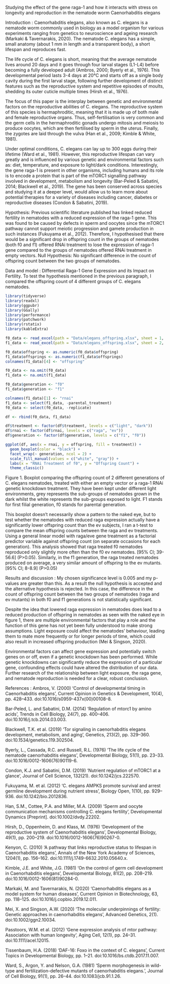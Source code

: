 Studying the effect of the gene raga-1 and how it interacts with stress on longevity and reproduction in the nematode worm Caenorhabditis elegans


Introduction : Caenorhabditis elegans, also known as C. elegans is a nematode worm commonly used in biology as a model organism for various experiments ranging from genetics to neuroscience and ageing research (Markaki & Tavernarakis, 2020). The nematode C. elegans has a simple, small anatomy (about 1 mm in length and a transparent body), a short lifespan and reproduces fast. 

The life cycle of C. elegans is short, meaning that the average nematode lives around 20 days and it goes through four larval stages (L1-L4) before becoming a fully developed adult (Ambros, 2000; Byerly et al., 1976). This developmental period lasts 3-4 days at 20°C and starts off as a single body cavity during the first larval stage, following further development of distinct features such as the reproductive system and repetitive episodes of moults, shedding its outer cuticle multiple times (Hirsh et al., 1976). 

The focus of this paper is the interplay between genetic and environmental factors on the reproductive abilities of C. elegans. The reproductive system of this species is hermaphroditic, meaning that it is made up of both male and female reproductive organs. Thus, self-fertilisation is very common and the germ cells in the hermaphroditic gonads undergo mitosis and meiosis to produce oocytes, which are then fertilised by sperm in the uterus. Finally, the zygotes are laid through the vulva (Han et al., 2009; Kimble & White, 1981). 

Under optimal conditions, C. elegans can lay up to 300 eggs during their lifetime (Ward et al., 1981). However, this reproductive lifespan can vary greatly and is influenced by various genetic and environmental factors such as: diet, temperature, and exposure to light/dark conditions. Interestingly, the gene raga-1 is present in other organisms, including humans and its role is to encode a protein that is part of the mTORC1 signalling pathway involved in development, metabolism and longevity (Bar-Peled & Sabatini, 2014; Blackwell et al., 2019). The gene has been conserved across species and studying it at a deeper level, would allow us to learn more about potential therapies for a variety of diseases including cancer, diabetes or reproductive diseases (Condon & Sabatini, 2019).


Hypothesis: Previous scientific literature published has linked reduced fertility in nematodes with a reduced expression of the raga-1 gene. This was found to be caused by defects in sperm and oocytes since the mTORC1 pathway cannot support meiotic progression and gamete production in such instances (Fukuyama et al., 2012). Therefore, I hypothesised that there would be a significant drop in offspring count in the groups of nematodes (both f0 and f1) offered RNAi treatment to lose the expression of raga-1 gene compared to the groups of nematodes offered RNAi treatment in empty vectors.
Null Hypothesis: No significant difference in the count of offspring count between the two groups of nematodes. 


Data and model : Differential Raga-1 Gene Expression and its Impact on Fertility. To test the hypothesis mentioned in the previous paragraph, I compared the offspring count of 4 different groups of C. elegans nematodes.

```r
library(tidyverse) 
library(readxl) 
library(ggpubr) 
library(GGally)
library(performance) 
library(patchwork)
library(rstatix)
library(kableExtra)
```

```r
f0_data <- read_excel(path = "Data/elegans_offspring.xlsx", sheet = 1, col_names = TRUE, col_types = NULL)
f1_data <- read_excel(path = "Data/elegans_offspring.xlsx", sheet = 2, col_names = TRUE, col_types = NULL)
```

```r
f0_data$offspring <- as.numeric(f0_data$offspring)
f1_data$offsprings <- as.numeric(f1_data$offsprings)
colnames(f1_data)[4] <- "offspring"

f0_data <- na.omit(f0_data)
f1_data <- na.omit(f1_data)

f0_data$generation <- "f0"
f1_data$generation <- "f1"

colnames(f1_data)[1] <- "rnai"
f1_data <- select(f1_data, -parental_treatment)
f0_data <- select(f0_data, -replicate)

df <- rbind(f0_data, f1_data)

df$treatment <- factor(df$treatment, levels = c("light", "dark"))
df$rnai <- factor(df$rnai, levels = c("raga", "ev"))
df$generation <- factor(df$generation, levels = c("f1", "f0"))
```

```r
ggplot(df, aes(x = rnai, y = offspring, fill = treatment)) +
  geom_boxplot(color = "black") +
  facet_wrap(~ generation, ncol = 2) +
  scale_fill_manual(values = c("white", "gray")) +
  labs(x = "RNAi Treatment of f0", y = "Offspring Count") +
  theme_classic()
```
Figure 1. Boxplot comparing the offspring count of 2 different generations of C. elegans nematodes, treated with either an empty vector or a raga-1 RNAi genetic knockdown treatment. They have been kept under different light environments, grey represents the sub-groups of nematodes grown in the dark whilst the white represents the sub-groups exposed to light. F1 stands for first filial generation, f0 stands for parental generation. 

This boxplot doesn’t necessarily show a pattern to the naked eye, but to test whether the nematodes with reduced raga expression actually have a significantly lower offspring count than the ev subjects, I ran a t-test to compare the mean offspring counts between the raga and ev treatments. Using a general linear model with raga/eve gene treatment as a factorial predictor variable against offspring count (on separate occasions for each generation). This analysis showed that raga treated f0 nematodes reproduced only slightly more often than the f0 ev nematodes. [95% Cl; 39-56.6] (P>0.05). Similarly, in the f1 generation, the raga treated nematodes produced on average, a very similar amount of offspring to the ev mutants. [95% Cl; 8-8.9] (P>0.05)

Results and discussion : My chosen significance level is 0.005 and my p-values are greater than this. As a result the null hypothesis is accepted and the alternative hypothesis is rejected. In this case, the difference in the count of offspring count between the two groups of nematodes (raga and ev mutants) in both f0 and f1 generations is not statistically significant.

Despite the idea that lowered raga expression in nematodes does lead to a reduced production of offspring in nematodes as seen with the naked eye in figure 1, there are multiple environmental factors that play a role and the function of this gene has not yet been fully understood to make strong assumptions. Light exposure could affect the nematodes' behaviour, leading them to mate more frequently or for longer periods of time, which could also result in increased offspring production (Mei & Singson, 2020). 

Environmental factors can affect gene expression and potentially switch genes on or off, even if a genetic knockdown has been performed. While genetic knockdowns can significantly reduce the expression of a particular gene, confounding effects could have altered the distribution of our data. Further research of the relationship between light exposure, the raga gene, and nematode reproduction is needed for a clear, robust conclusion. 


References : 
Ambros, V. (2000) ‘Control of developmental timing in Caenorhabditis elegans’, Current Opinion in Genetics & Development, 10(4), pp. 428–433. doi:10.1016/s0959-437x(00)00108-8.

Bar-Peled, L. and Sabatini, D.M. (2014) ‘Regulation of mtorc1 by amino acids’, Trends in Cell Biology, 24(7), pp. 400–406. doi:10.1016/j.tcb.2014.03.003.

Blackwell, T.K. et al. (2019) ‘Tor signaling in caenorhabditis elegans development, metabolism, and aging’, Genetics, 213(2), pp. 329–360. doi:10.1534/genetics.119.302504.

Byerly, L., Cassada, R.C. and Russell, R.L. (1976) ‘The life cycle of the nematode caenorhabditis elegans’, Developmental Biology, 51(1), pp. 23–33. doi:10.1016/0012-1606(76)90119-6.

Condon, K.J. and Sabatini, D.M. (2019) ‘Nutrient regulation of mTORC1 at a glance’, Journal of Cell Science, 132(21). doi:10.1242/jcs.222570.

Fukuyama, M. et al. (2012) ‘C. elegans AMPKS promote survival and arrest germline development during nutrient stress’, Biology Open, 1(10), pp. 929–936. doi:10.1242/bio.2012836.

Han, S.M., Cottee, P.A. and Miller, M.A. (2009) ‘Sperm and oocyte communication mechanisms controlling C. elegans fertility’, Developmental Dynamics [Preprint]. doi:10.1002/dvdy.22202.

Hirsh, D., Oppenheim, D. and Klass, M. (1976) ‘Development of the reproductive system of Caenorhabditis elegans’, Developmental Biology, 49(1), pp. 200–219. doi:10.1016/0012-1606(76)90267-0.

Kenyon, C. (2010) ‘A pathway that links reproductive status to lifespan in Caenorhabditis elegans’, Annals of the New York Academy of Sciences, 1204(1), pp. 156–162. doi:10.1111/j.1749-6632.2010.05640.x.

Kimble, J.E. and White, J.G. (1981) ‘On the control of germ cell development in Caenorhabditis elegans’, Developmental Biology, 81(2), pp. 208–219. doi:10.1016/0012-1606(81)90284-0.

Markaki, M. and Tavernarakis, N. (2020) ‘Caenorhabditis elegans as a model system for human diseases’, Current Opinion in Biotechnology, 63, pp. 118–125. doi:10.1016/j.copbio.2019.12.011.

Mei, X. and Singson, A.W. (2020) ‘The molecular underpinnings of fertility: Genetic approaches in caenorhabditis elegans’, Advanced Genetics, 2(1). doi:10.1002/ggn2.10034.

Passtoors, W.M. et al. (2012) ‘Gene expression analysis of mtor pathway: Association with human longevity’, Aging Cell, 12(1), pp. 24–31. doi:10.1111/acel.12015.

Tissenbaum, H.A. (2018) ‘DAF-16: Foxo in the context of C. elegans’, Current Topics in Developmental Biology, pp. 1–21. doi:10.1016/bs.ctdb.2017.11.007.

Ward, S., Argon, Y. and Nelson, G.A. (1981) ‘Sperm morphogenesis in wild-type and fertilization-defective mutants of caenorhabditis elegans.’, Journal of Cell Biology, 91(1), pp. 26–44. doi:10.1083/jcb.91.1.26. 

